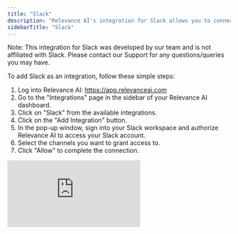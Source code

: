 ```yaml
---
title: "Slack"
description: "Relevance AI's integration for Slack allows you to connect your Relevance AI agents with Slack, enabling seamless communication between your AI workforce and your team's Slack workspace."
sidebarTitle: "Slack"
---
```


<Note>
  Note: This integration for Slack was developed by our team and is not affiliated with Slack. Please contact our Support for any questions/queries you may have.
</Note>

To add Slack as an integration, follow these simple steps:

1. Log into Relevance AI: https://app.relevanceai.com
2. Go to the "Integrations" page in the sidebar of your Relevance AI dashboard.
3. Click on "Slack" from the available integrations.
4. Click on the "Add Integration" button.
5. In the pop-up window, sign into your Slack workspace and authorize Relevance AI to access your Slack account.
6. Select the channels you want to grant access to.
7. Click "Allow" to complete the connection.

<div style={{ width:"100%",position:"relative","padding-top":"56.75%" }}>
<iframe src="https://app.supademo.com/embed/cmb77dn944hpdppkpmiavfbmi?v_email=EMAIL&embed_v=2" frameBorder="0" title="Relevanceai Demo" allow="clipboard-write" webkitallowfullscreen="true" mozallowfullscreen="true" allowFullScreen style={{ position:"absolute",top:0,left:0,width:"100%",height:"100%",border:"3px solid #5E43CE",borderRadius:"10px" }} />

</div>

## Escalate your Agent to Slack

<Warning>
  This feature may be deprecated in the future and an Agent Notification feature will be added instead.
</Warning>

To escalate your agent to Slack, follow these steps:

1. Go to the "Agents" page in the sidebar of your Relevance AI dashboard.
2. Select the agent you want to escalate.
3. Navigate to the Build tab of your agent (top center)
4. Click on "Escalations" in the left sidebar.

<div style={{ width:"100%",position:"relative","padding-top":"56.75%" }}>
<iframe src="https://app.supademo.com/embed/cmb77xv6z4i8bppkpfd5ajd2i?v_email=EMAIL&embed_v=2" frameBorder="0" title="Escalate to Slack Channel" allow="clipboard-write" webkitallowfullscreen="true" mozallowfullscreen="true" allowFullScreen style={{ position:"absolute",top:0,left:0,width:"100%",height:"100%",border:"3px solid #5E43CE",borderRadius:"10px" }} />

</div>

## Agent Notifications

<Warning>
  This feature is currently in beta for some users
</Warning>

1. Under "Agent Notifications", click "Add agent notification"
2. Configure your notification settings:
   - Select "Slack" as the platform
   - Choose the specific task statuses you want to trigger the notifications with (e.g., "Running" to trigger whenever the agent runs)
   - Select a Slack account that you have previously authed or add a new Slack account
   - Select a Slack channel you want to notify with new agent messages
3. Invite the Relevance AI agent to the Slack channel you want to notify by typing "/invite @RelevanceAI" in the channel.
4. Publish changes to your agent by clicking "Publish changes"
5. Run your agent by selecting "Run" at the top of the page.
6. Prompt the agent with some text, e.g. "Give me a summary of what Slack does".
7. You can reply to the agent's notification directly in Slack, or if you'd prefer you can click on “View task” to navigate back to the task in Relevance AI and perform further actions.

<div style={{ width:"100%",position:"relative","padding-top":"56.75%" }}>
<iframe src="https://app.supademo.com/embed/cmb77jbof4hqnppkpc1k339xb?v_email=EMAIL&embed_v=2" frameBorder="0" title="Connect Slack Agent Notifications" allow="clipboard-write" webkitallowfullscreen="true" mozallowfullscreen="true" allowFullScreen style={{ position:"absolute",top:0,left:0,width:"100%",height:"100%",border:"3px solid #5E43CE",borderRadius:"10px" }} />

</div>

Once connected, your integration for Slack will be available for use with your Agents and Tools.

## Triggering Agents from Slack

![Slack Triggers New Pn](/images/slack_triggers_new.png)

You can trigger your Agents directly from Slack. This will start your Agent in Relevance AI based on a keyword of your choice, and then will reply to your message in Slack.

To get started, first **invite Relevance AI to the Slack channel you want to trigger Agents from** by typing `/invite @Relevance AI` into the channel.

Then, set up your Trigger from Relevance AI.

<div style={{ width:"100%",position:"relative","padding-top":"56.75%" }}>
<iframe src="https://app.supademo.com/embed/cme12y0di08sig56jgsky0owk?v_email=EMAIL&embed_v=2" frameBorder="0" title="How to set up the Slack trigger" allow="clipboard-write" webkitallowfullscreen="true" mozallowfullscreen="true" allowFullScreen style={{ position:"absolute",top:0,left:0,width:"100%",height:"100%",border:"3px solid #5E43CE",borderRadius:"10px" }} />

</div>

1. Enter your Triggers page in your Agent, and create a new Trigger
2. Select Slack
3. Connect or select your Slack account, then click 'Continue'
4. Select the channel you want your Agent to be triggered on
5. Enter the keyword you want the Agent to be triggered on - if you want the Agent to be triggered on all messages that tag `@Relevance AI`, leave this blank
6. Click 'Continue'
7. Queue work hours if needed
8. Click 'Setup trigger'

Once you've done this, you can trigger your Agent from Slack by tagging `@Relevance AI` and mentioning the keyword you've set (if you set a keyword)\!

## Making API calls with Slack using Tool steps

You can configure your Slack agent to make API calls to Slack via Relevance AI's tool builder. This allows you to perform actions such as posting Slack messages to channels, or reading messages from channels. These are just a few examples of the many Slack actions available. Your agents can combine these actions with their reasoning capabilities to create sophisticated workflows that enhance team communication and productivity.

<Tip>
  Type in "Slack" in the search bar to see all the available Slack actions.
</Tip>

<div style={{ width:"100%",position:"relative","padding-top":"56.75%" }}>
<iframe src="https://app.supademo.com/embed/cmb781rbk4ie7ppkpcjfc5rdv?v_email=EMAIL&embed_v=2" frameBorder="0" title="Slack Tools - Send a Slack Message via a Tool Step" allow="clipboard-write" webkitallowfullscreen="true" mozallowfullscreen="true" allowFullScreen style={{ position:"absolute",top:0,left:0,width:"100%",height:"100%",border:"3px solid #5E43CE",borderRadius:"10px" }} />

</div>

### All Slack Tool steps

You can learn more about each of the Slack Tool steps on the following pages.

<Snippet file="components/integrations/slack-tool-steps.mdx" />

## Remove integration for Slack

If you need to remove the integration for Slack:

1. Go to the "Integrations" page from the sidebar.
2. Search for Slack from the list.
3. Click "..." on the account you want to remove.
4. Click "Remove" and confirm your choice.

This will disconnect your Slack workspace from Relevance AI, and your agents will no longer be able to interact with Slack until you reconnect the integration for Slack.

<div style={{ width:"100%",position:"relative","padding-top":"56.75%" }}>
<iframe src="https://app.supademo.com/embed/cmb77zw534ib9ppkp4md1nple?v_email=EMAIL&embed_v=2" frameBorder="0" title="Remove an Integration for Slack" allow="clipboard-write" webkitallowfullscreen="true" mozallowfullscreen="true" allowfullscreen style={{ position:"absolute",top:0,left:0,width:"100%",height:"100%",border:"3px solid #5E43CE",borderRadius:"10px" }} />

</div>

## Frequently asked questions (FAQs)

<AccordionGroup>
  <Accordion title="How do I send specific messages to someone on Slack?">
    If you want to be able to send a message to a specific person in Slack, that person will first need to send a message to the Relevance AI bot in Slack. Once they do this, their name will appear as a destination option when sending Slack messages.
  </Accordion>
  <Accordion title="How do I trigger my Workforce via Slack?">We do not support the ability to trigger a Workforce in Slack yet, but this is on the roadmap!</Accordion>
</AccordionGroup>

## Disclaimer

Relevance AI enables users to access verified and genuine generative models from secure and trusted vendors. However, generative AI technologies still leave the potential for hallucinations leading to potentially inaccurate responses. Please review and verify the agent's output and use a combination of deterministic and agentic behaviour to achieve the most reliable results.

## Privacy Policy

To find out more about how Relevance AI handles your data, please see our [Privacy Policy](https://relevanceai.com/privacy-policy).